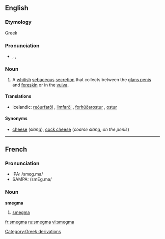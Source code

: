 ==English==
===Etymology===
Greek{{etystub|what is the Greek term it is from, and what does it mean?}}

===Pronunciation===
*{{AHD|smĕgʹmə}}, {{IPA|/ˈsmɛgmə/}}, {{SAMPA|/"smEgm@/}}

===Noun===
{{wikipedia}}
{{en-noun|-}}

# A [[whitish]] [[sebaceous]] [[secretion]] that collects between the [[glans penis]] and [[foreskin]] or in the [[vulva]].

====Translations====
*Icelandic: [[reðurfarði]] {{m}}, [[limfarði]] {{m}}, [[forhúðarostur]] {{m}}, [[ostur]] {{m}}

====Synonyms====
*[[cheese]] (''slang''), [[cock cheese]] (''coarse slang; on the penis'')

----

==French==
===Pronunciation===
*IPA: /smɛɡ.ma/
*SAMPA: /smEg.ma/

===Noun===
'''smegma''' {{m}}

#[[smegma]]

[[Category:Greek derivations]]

[[fr:smegma]]
[[ru:smegma]]
[[vi:smegma]]